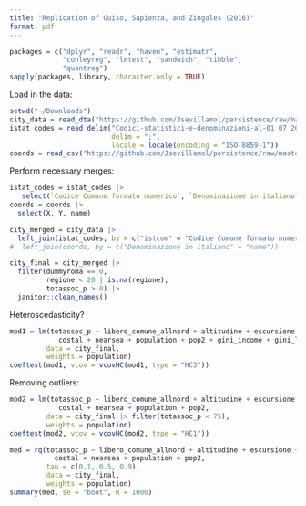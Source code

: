 ```yaml
---
title: "Replication of Guiso, Sapienza, and Zingales (2016)"
format: pdf
---
```


```r
packages = c("dplyr", "readr", "haven", "estimatr", 
             "conleyreg", "lmtest", "sandwich", "tibble",
             "quantreg")
sapply(packages, library, character.only = TRUE)
```

Load in the data:

```r
setwd("~/Downloads")
city_data = read_dta("https://github.com/Jsevillamol/persistence/raw/master/datasets/7_guiso_et_al_data/ltp1F.dta")
istat_codes = read_delim("Codici-statistici-e-denominazioni-al-01_07_2020 (1).csv", 
                         delim = ";",
                         locale = locale(encoding = "ISO-8859-1"))
coords = read_csv("https://github.com/Jsevillamol/persistence/raw/master/datasets/7_guiso_et_al_data/places.csv")
```

Perform necessary merges:

```r
istat_codes = istat_codes |>
   select(`Codice Comune formato numerico`, `Denominazione in italiano`)
coords = coords |>
  select(X, Y, name)

city_merged = city_data |>
  left_join(istat_codes, by = c("istcom" = "Codice Comune formato numerico")) #|>
#  left_join(coords, by = c("Denominazione in italiano" = "name"))

city_final = city_merged |>
  filter(dummyroma == 0,
         regione < 20 | is.na(regione),
         totassoc_p > 0) |>
  janitor::clean_names()
```

Heteroscedasticity?

```r
mod1 = lm(totassoc_p ~ libero_comune_allnord + altitudine + escursione +
            costal + nearsea + population + pop2 + gini_income + gini_land, 
         data = city_final, 
         weights = population)
coeftest(mod1, vcov = vcovHC(mod1, type = "HC3"))
```

Removing outliers:

```r
mod2 = lm(totassoc_p ~ libero_comune_allnord + altitudine + escursione +
            costal + nearsea + population + pop2, 
         data = city_final |> filter(totassoc_p < 75), 
         weights = population)
coeftest(mod2, vcov = vcovHC(mod2, type = "HC1"))
```


```r
med = rq(totassoc_p ~ libero_comune_allnord + altitudine + escursione + 
           costal + nearsea + population + pop2,
         tau = c(0.1, 0.5, 0.9),
         data = city_final,
         weights = population)
summary(med, se = "boot", R = 1000)
```















